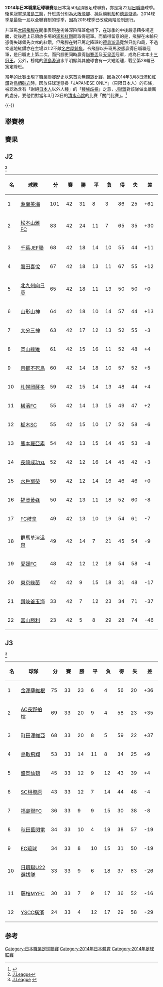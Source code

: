 {{noteTA
|G1=足球
|G2=JLeague
}}
{{Infobox football league season
| competition                = [[日本甲組職業足球聯賽|日本甲組職業足球聯賽]]
| season                     = 2014年
| winners                    = {{fb team Gamba}}<br>第二次奪得
| continentalcup1            = [[亞洲聯賽冠軍盃|亞洲聯賽冠軍盃]]
| continentalcup1 qualifiers = {{fb team Gamba}}<br>{{fb team Red Diamonds}}<br>{{fb team Antlers}}
| relegated                  = {{fb team Ardija}}<br />{{fb team Cerezo}}<br/>{{fb team Vortis}}
| league topscorer           = [[大久保嘉人|大久保嘉人]] (18 goals)
| matches                    = 306
| total goals                = 774
| highest attendance         = 56,758人<br />[[浦和紅鑽|浦和紅鑽]] 對 [[大阪飛腳|大阪飛腳]]
| lowest attendance          = 0人<br />[[浦和紅鑽|浦和紅鑽]] 對 [[清水心跳|清水心跳]]
| average attendance         = 17,240人
| prevseason                 = [[2013年日本職業足球聯賽|2013年]]
| nextseason                 = [[2015年日本職業足球聯賽|2015年]]
}}

'''2014年日本職業足球聯賽'''是日本第50屆頂級足球聯賽，亦是第22屆[[日職聯|日職聯]]球季。衛冕冠軍是[[廣島三箭|廣島三箭]]，升班馬分別為[[大阪飛腳|大阪飛腳]]、[[神戶勝利船|神戶勝利船]]和[[德島漩渦|德島漩渦]]。2014球季是最後一屆以全聯賽制的球季，因為2015球季已改成兩階段制進行。

升班馬[[大阪飛腳|大阪飛腳]]在開季表現差劣兼深陷降班危機下，在球季的中後段憑藉多場連勝，從後趕上已領放多場的[[浦和紅鑽|浦和紅鑽]]而取得冠軍。而值得留意的是，飛腳在末輪只憑得失球領先次席的紅鑽，但飛腳在對已篤定降班的[[德島漩渦|德島漩渦]]竟然只能和局，不過幸運地紅鑽亦在主場以1:2不敵[[名古屋鯨魚|名古屋鯨魚]]，令飛腳以升班馬姿態贏得日職聯冠軍，是日職史上第二次。而飛腳更同時贏得[[日本聯賽盃|聯賽盃]]及[[天皇盃|天皇盃]]冠軍，成為日本本土[[三冠王|三冠王]]。另外，榜尾的[[德島漩渦|德島漩渦]]水平明顯與其他球會有一大短距離，戰至第28輪已篤定降班。

當年的比賽出現了職業聯賽歷史以來首次[[無觀眾比賽|無觀眾比賽]]，因為2014年3月8日[[浦和紅鑽|浦和紅鑽]]對[[鳥栖砂岩|鳥栖砂岩]]時，因放任球迷懸掛「JAPANESE ONLY」（只限日本人）的布條，被認為含有「謝絕[[日本人|日本人]]以外人種」的「[[種族歧視|種族歧視]]」之意，[[J聯盟|J聯盟]]對該隊做出嚴厲的處分，要他們對當年3月23日的[[清水心跳|清水心跳]]的比賽「關門比賽」。<ref name=JAPAN>{{cite news|title=J聯盟首度無觀眾試合　名門涉歧視挨重罰|url=http://www.appledaily.com.tw/realtimenews/article/new/20140313/359784/|accessdate=2016年6月29日|agency=蘋果日報|date=2014年3月13日|archive-date=2016年8月13日|archive-url=https://web.archive.org/web/20160813170644/http://www.appledaily.com.tw/realtimenews/article/new/20140313/359784/|dead-url=no}}</ref>

{{-}}

==聯賽榜==
{{Fb cl header navbar|template=no|name=2014年日職聯賽榜}}
{{Fb cl team|p=1 |t=Gamba          |w=19|d=6 |l=9 |gf=59|ga=31|bc=#D0F0C0|champion=y}}
{{Fb cl3 qr|rows=3|competition=[[2015年亞洲聯賽冠軍盃|2015年亞洲聯賽冠軍盃]]小組賽|nt=1}}
{{Fb cl team|p=2 |t=Red Diamonds   |w=18|d=8 |l=8 |gf=52|ga=32|bc=#D0F0C0}}
{{Fb cl team|p=3 |t=Antlers        |w=18|d=6 |l=10|gf=64|ga=39|bc=#D0F0C0}}
{{Fb cl team|p=4 |t=Reysol         |w=17|d=9 |l=8 |gf=48|ga=40|bc=#E8FFD8}}
{{Fb cl3 qr|rows=1|competition=[[2015年亞洲聯賽冠軍盃|2015年亞洲聯賽冠軍盃]]外圍賽第三圈|nt=1}}
{{Fb cl team|p=5 |t=Sagan          |w=19|d=3 |l=12|gf=41|ga=33}}
{{Fb cl team|p=6 |t=Frontale       |w=16|d=7 |l=11|gf=56|ga=43}}
{{Fb cl team|p=7 |t=F Marinos      |w=14|d=9 |l=11|gf=37|ga=29}}
{{Fb cl team|p=8 |t=Sanfrecce      |w=13|d=11|l=10|gf=44|ga=37}}
{{Fb cl team|p=9 |t=FC Tokyo       |w=12|d=12|l=10|gf=47|ga=33}}
{{Fb cl team|p=10|t=Grampus        |w=13|d=9 |l=12|gf=47|ga=48}}
{{Fb cl team|p=11|t=Vissel         |w=11|d=12|l=11|gf=49|ga=50}}
{{Fb cl team|p=12|t=Albirex        |w=12|d=8 |l=14|gf=30|ga=36}}
{{Fb cl team|p=13|t=Ventforet      |w=9 |d=14|l=11|gf=27|ga=31}}
{{Fb cl team|p=14|t=Vegalta        |w=9 |d=11|l=14|gf=35|ga=50}}
{{Fb cl team|p=15|t=S-Pulse        |w=10|d=6 |l=18|gf=42|ga=60}}
{{Fb cl team|p=16|t=Ardija         |w=9 |d=8 |l=17|gf=44|ga=60|bc=#FFCCCC|relegated=y}}
{{Fb cl3 qr|relegation=y|rows=3|s=2015年[[日本乙組職業足球聯賽|日本乙組職業足球聯賽]]}}
{{Fb cl team|p=17|t=Cerezo         |w=7 |d=10|l=17|gf=36|ga=48|bc=#FFCCCC|relegated=y}}
{{Fb cl team|p=18|t=Vortis         |w=3 |d=5 |l=26|gf=16|ga=74|bc=#FFCCCC|relegated=y}}
{{Fb cl footer|u=8 December 2014 |s= [http://data.j-league.or.jp/SFRT01/?lang=en&competitionSectionIdLabel=Up%20to%20date&competitionIdLabel=J.LEAGUE%20Division%201&yearIdLabel=2014&yearId=2014&competitionId=372&competitionSectionId=0&search=search J. League Data]
|nt= <sup>1</sup>由於大阪飛腳贏得2014年天皇盃冠軍，亞冠盃分組賽資格由鹿島鹿角獲得，而外圍賽資格由第四名的柏太陽王獲得。|date=December 2013}}

==賽果==
{{fb r header |nt=18 |Albirex |Antlers |Ardija |Cerezo |F Marinos |Frontale |Gamba |Grampus |Red Diamonds |Reysol |Sagan |Sanfrecce |S-Pulse |FC Tokyo |Vegalta |Ventforet |Vissel |Vortis}}

{{fb r team |t= Albirex}}
<!--     Albirex Niigata --> {{fb r|r=null}}
<!--     Kashima Antlers --> {{fb r|gf=1 |ga=2 }}
<!--        Omiya Ardija --> {{fb r|gf=2 |ga=1 }}
<!--        Cerezo Osaka --> {{fb r|gf=1 |ga=0 }}
<!-- Yokohama F. Marinos --> {{fb r|gf=0 |ga=0 }}
<!--   Kawasaki Frontale --> {{fb r|gf=3 |ga=0 }}
<!--         Gamba Osaka --> {{fb r|gf=0 |ga=2 }}
<!--      Nagoya Grampus --> {{fb r|gf=1 |ga=1 }}
<!--  Urawa Red Diamonds --> {{fb r|gf=0 |ga=2 }}
<!--      Kashiwa Reysol --> {{fb r|gf=0 |ga=2 }}
<!--          Sagan Tosu --> {{fb r|gf=1 |ga=0 }}
<!-- Sanfrecce Hiroshima --> {{fb r|gf=0 |ga=0 }}
<!--     Shimizu S-Pulse --> {{fb r|gf=2 |ga=1 }}
<!--            FC Tokyo --> {{fb r|gf=0 |ga=1 }}
<!--      Vegalta Sendai --> {{fb r|gf=1 |ga=0 }}
<!--      Ventforet Kofu --> {{fb r|gf=0 |ga=0 }}
<!--         Vissel Kobe --> {{fb r|gf=1 |ga=1 }}
<!--    Tokushima Vortis --> {{fb r|gf=1 |ga=2 }}

{{fb r team |t= Antlers}}
<!--     Albirex Niigata --> {{fb r|gf=1 |ga=2 }}
<!--     Kashima Antlers --> {{fb r|r=null}}
<!--        Omiya Ardija --> {{fb r|gf=2 |ga=2 }}
<!--        Cerezo Osaka --> {{fb r|gf=0 |ga=2 }}
<!-- Yokohama F. Marinos --> {{fb r|gf=1 |ga=0 }}
<!--   Kawasaki Frontale --> {{fb r|gf=2 |ga=1 }}
<!--         Gamba Osaka --> {{fb r|gf=2 |ga=3 }}
<!--      Nagoya Grampus --> {{fb r|gf=1 |ga=2 }}
<!--  Urawa Red Diamonds --> {{fb r|gf=1 |ga=1 }}
<!--      Kashiwa Reysol --> {{fb r|gf=2 |ga=3 }}
<!--          Sagan Tosu --> {{fb r|gf=0 |ga=1 }}
<!-- Sanfrecce Hiroshima --> {{fb r|gf=5 |ga=1 }}
<!--     Shimizu S-Pulse --> {{fb r|gf=2 |ga=1 }}
<!--            FC Tokyo --> {{fb r|gf=2 |ga=2 }}
<!--      Vegalta Sendai --> {{fb r|gf=2 |ga=0 }}
<!--      Ventforet Kofu --> {{fb r|gf=1 |ga=0 }}
<!--         Vissel Kobe --> {{fb r|gf=2 |ga=3 }}
<!--    Tokushima Vortis --> {{fb r|gf=1 |ga=0 }}

{{fb r team |t= Ardija}}
<!--     Albirex Niigata --> {{fb r|gf=2 |ga=2 }}
<!--     Kashima Antlers --> {{fb r|gf=2 |ga=1 }}
<!--        Omiya Ardija --> {{fb r|r=null}}
<!--        Cerezo Osaka --> {{fb r|gf=2 |ga=0 }}
<!-- Yokohama F. Marinos --> {{fb r|gf=2 |ga=3 }}
<!--   Kawasaki Frontale --> {{fb r|gf=1 |ga=3 }}
<!--         Gamba Osaka --> {{fb r|gf=0 |ga=2 }}
<!--      Nagoya Grampus --> {{fb r|gf=1 |ga=2 }}
<!--  Urawa Red Diamonds --> {{fb r|gf=0 |ga=2 }}
<!--      Kashiwa Reysol --> {{fb r|gf=1 |ga=2 }}
<!--          Sagan Tosu --> {{fb r|gf=1 |ga=3 }}
<!-- Sanfrecce Hiroshima --> {{fb r|gf=3 |ga=3 }}
<!--     Shimizu S-Pulse --> {{fb r|gf=2 |ga=1 }}
<!--            FC Tokyo --> {{fb r|gf=1 |ga=0 }}
<!--      Vegalta Sendai --> {{fb r|gf=4 |ga=0 }}
<!--      Ventforet Kofu --> {{fb r|gf=0 |ga=2 }}
<!--         Vissel Kobe --> {{fb r|gf=0 |ga=3 }}
<!--    Tokushima Vortis --> {{fb r|gf=1 |ga=3 }}

{{fb r team |t= Cerezo}}
<!--     Albirex Niigata --> {{fb r|gf=0 |ga=0 }}
<!--     Kashima Antlers --> {{fb r|gf=1 |ga=4 }}
<!--        Omiya Ardija --> {{fb r|gf=1 |ga=1 }}
<!--        Cerezo Osaka --> {{fb r|r=null}}
<!-- Yokohama F. Marinos --> {{fb r|gf=2 |ga=2 }}
<!--   Kawasaki Frontale --> {{fb r|gf=1 |ga=2 }}
<!--         Gamba Osaka --> {{fb r|gf=2 |ga=2 |ma=Osaka derby}}
<!--      Nagoya Grampus --> {{fb r|gf=1 |ga=2 }}
<!--  Urawa Red Diamonds --> {{fb r|gf=1 |ga=0 }}
<!--      Kashiwa Reysol --> {{fb r|gf=2 |ga=0 }}
<!--          Sagan Tosu --> {{fb r|gf=0 |ga=1 }}
<!-- Sanfrecce Hiroshima --> {{fb r|gf=0 |ga=1 }}
<!--     Shimizu S-Pulse --> {{fb r|gf=4 |ga=1 }}
<!--            FC Tokyo --> {{fb r|gf=0 |ga=0 }}
<!--      Vegalta Sendai --> {{fb r|gf=0 |ga=1 }}
<!--      Ventforet Kofu --> {{fb r|gf=1 |ga=3 }}
<!--         Vissel Kobe --> {{fb r|gf=1 |ga=2 }}
<!--    Tokushima Vortis --> {{fb r|gf=3 |ga=1 }}

{{fb r team |t= F Marinos}}
<!--     Albirex Niigata --> {{fb r|gf=1 |ga=0 }}
<!--     Kashima Antlers --> {{fb r|gf=1 |ga=3 }}
<!--        Omiya Ardija --> {{fb r|gf=2 |ga=0 }}
<!--        Cerezo Osaka --> {{fb r|gf=0 |ga=0 }}
<!-- Yokohama F. Marinos --> {{fb r|r=null}}
<!--   Kawasaki Frontale --> {{fb r|gf=2 |ga=0 }}
<!--         Gamba Osaka --> {{fb r|gf=2 |ga=0 }}
<!--      Nagoya Grampus --> {{fb r|gf=0 |ga=2 }}
<!--  Urawa Red Diamonds --> {{fb r|gf=0 |ga=1 }}
<!--      Kashiwa Reysol --> {{fb r|gf=2 |ga=2 }}
<!--          Sagan Tosu --> {{fb r|gf=1 |ga=2 }}
<!-- Sanfrecce Hiroshima --> {{fb r|gf=1 |ga=0 }}
<!--     Shimizu S-Pulse --> {{fb r|gf=1 |ga=0 }}
<!--            FC Tokyo --> {{fb r|gf=0 |ga=1 }}
<!--      Vegalta Sendai --> {{fb r|gf=0 |ga=2 }}
<!--      Ventforet Kofu --> {{fb r|gf=0 |ga=0 }}
<!--         Vissel Kobe --> {{fb r|gf=1 |ga=1 }}
<!--    Tokushima Vortis --> {{fb r|gf=3 |ga=0 }}

{{fb r team |t= Frontale}}
<!--     Albirex Niigata --> {{fb r|gf=1 |ga=0 }}
<!--     Kashima Antlers --> {{fb r|gf=4 |ga=1 }}
<!--        Omiya Ardija --> {{fb r|gf=3 |ga=4 }}
<!--        Cerezo Osaka --> {{fb r|gf=5 |ga=4 }}
<!-- Yokohama F. Marinos --> {{fb r|gf=0 |ga=3 }}
<!--   Kawasaki Frontale --> {{fb r|r=null}}
<!--         Gamba Osaka --> {{fb r|gf=2 |ga=1 }}
<!--      Nagoya Grampus --> {{fb r|gf=1 |ga=0 }}
<!--  Urawa Red Diamonds --> {{fb r|gf=2 |ga=1 }}
<!--      Kashiwa Reysol --> {{fb r|gf=1 |ga=1 }}
<!--          Sagan Tosu --> {{fb r|gf=2 |ga=0 }}
<!-- Sanfrecce Hiroshima --> {{fb r|gf=1 |ga=1 }}
<!--     Shimizu S-Pulse --> {{fb r|gf=2 |ga=3 }}
<!--            FC Tokyo --> {{fb r|gf=0 |ga=0 }}
<!--      Vegalta Sendai --> {{fb r|gf=1 |ga=1 }}
<!--      Ventforet Kofu --> {{fb r|gf=2 |ga=0 }}
<!--         Vissel Kobe --> {{fb r|gf=2 |ga=2 }}
<!--    Tokushima Vortis --> {{fb r|gf=4 |ga=0 }}

{{fb r team |t= Gamba}}
<!--     Albirex Niigata --> {{fb r|gf=5 |ga=0 }}
<!--     Kashima Antlers --> {{fb r|gf=0 |ga=2 }}
<!--        Omiya Ardija --> {{fb r|gf=2 |ga=1 }}
<!--        Cerezo Osaka --> {{fb r|gf=2 |ga=0 |ma=Osaka derby}}
<!-- Yokohama F. Marinos --> {{fb r|gf=2 |ga=0 }}
<!--   Kawasaki Frontale --> {{fb r|gf=1 |ga=0 }}
<!--         Gamba Osaka --> {{fb r|r=null}}
<!--      Nagoya Grampus --> {{fb r|gf=0 |ga=1 }}
<!--  Urawa Red Diamonds --> {{fb r|gf=0 |ga=1 }}
<!--      Kashiwa Reysol --> {{fb r|gf=1 |ga=2 }}
<!--          Sagan Tosu --> {{fb r|gf=4 |ga=1 }}
<!-- Sanfrecce Hiroshima --> {{fb r|gf=1 |ga=1 }}
<!--     Shimizu S-Pulse --> {{fb r|gf=4 |ga=0 }}
<!--            FC Tokyo --> {{fb r|gf=2 |ga=1 }}
<!--      Vegalta Sendai --> {{fb r|gf=1 |ga=1 }}
<!--      Ventforet Kofu --> {{fb r|gf=2 |ga=0 }}
<!--         Vissel Kobe --> {{fb r|gf=3 |ga=1 }}
<!--    Tokushima Vortis --> {{fb r|gf=3 |ga=0 }}

{{fb r team |t= Grampus}}
<!--     Albirex Niigata --> {{fb r|gf=0 |ga=1 }}
<!--     Kashima Antlers --> {{fb r|gf=2 |ga=3 }}
<!--        Omiya Ardija --> {{fb r|gf=2 |ga=1 }}
<!--        Cerezo Osaka --> {{fb r|gf=1 |ga=2 }}
<!-- Yokohama F. Marinos --> {{fb r|gf=1 |ga=1 }}
<!--   Kawasaki Frontale --> {{fb r|gf=1 |ga=1 }}
<!--         Gamba Osaka --> {{fb r|gf=1 |ga=2 }}
<!--      Nagoya Grampus --> {{fb r|r=null}}
<!--  Urawa Red Diamonds --> {{fb r|gf=1 |ga=2 }}
<!--      Kashiwa Reysol --> {{fb r|gf=1 |ga=1 }}
<!--          Sagan Tosu --> {{fb r|gf=2 |ga=3 }}
<!-- Sanfrecce Hiroshima --> {{fb r|gf=2 |ga=5 }}
<!--     Shimizu S-Pulse --> {{fb r|gf=2 |ga=3 }}
<!--            FC Tokyo --> {{fb r|gf=2 |ga=2 }}
<!--      Vegalta Sendai --> {{fb r|gf=0 |ga=0 }}
<!--      Ventforet Kofu --> {{fb r|gf=2 |ga=0 }}
<!--         Vissel Kobe --> {{fb r|gf=2 |ga=1 }}
<!--    Tokushima Vortis --> {{fb r|gf=1 |ga=1 }}

{{fb r team |t= Red Diamonds}}
<!--     Albirex Niigata --> {{fb r|gf=1 |ga=0 }}
<!--     Kashima Antlers --> {{fb r|gf=1 |ga=1 }}
<!--        Omiya Ardija --> {{fb r|gf=4 |ga=0 }}
<!--        Cerezo Osaka --> {{fb r|gf=1 |ga=0 }}
<!-- Yokohama F. Marinos --> {{fb r|gf=1 |ga=0 }}
<!--   Kawasaki Frontale --> {{fb r|gf=1 |ga=0 }}
<!--         Gamba Osaka --> {{fb r|gf=0 |ga=2 }}
<!--      Nagoya Grampus --> {{fb r|gf=1 |ga=2 }}
<!--  Urawa Red Diamonds --> {{fb r|r=null}}
<!--      Kashiwa Reysol --> {{fb r|gf=3 |ga=1 }}
<!--          Sagan Tosu --> {{fb r|gf=0 |ga=1 }}
<!-- Sanfrecce Hiroshima --> {{fb r|gf=1 |ga=0 }}
<!--     Shimizu S-Pulse --> {{fb r|gf=1 |ga=1 }}
<!--            FC Tokyo --> {{fb r|gf=1 |ga=0 }}
<!--      Vegalta Sendai --> {{fb r|gf=4 |ga=0 }}
<!--      Ventforet Kofu --> {{fb r|gf=0 |ga=0 }}
<!--         Vissel Kobe --> {{fb r|gf=2 |ga=2 }}
<!--    Tokushima Vortis --> {{fb r|gf=2 |ga=1 }}

{{fb r team |t= Reysol}}
<!--     Albirex Niigata --> {{fb r|gf=1 |ga=0 }}
<!--     Kashima Antlers --> {{fb r|gf=1 |ga=0}}
<!--        Omiya Ardija --> {{fb r|gf=2 |ga=2 }}
<!--        Cerezo Osaka --> {{fb r|gf=2 |ga=1 }}
<!-- Yokohama F. Marinos --> {{fb r|gf=0 |ga=0 }}
<!--   Kawasaki Frontale --> {{fb r|gf=4 |ga=1 }}
<!--         Gamba Osaka --> {{fb r|gf=1 |ga=0 }}
<!--      Nagoya Grampus --> {{fb r|gf=0 |ga=1 }}
<!--  Urawa Red Diamonds --> {{fb r|gf=3 |ga=2 }}
<!--      Kashiwa Reysol --> {{fb r|r=null}}
<!--          Sagan Tosu --> {{fb r|gf=2 |ga=0 }}
<!-- Sanfrecce Hiroshima --> {{fb r|gf=0 |ga=0 }}
<!--     Shimizu S-Pulse --> {{fb r|gf=3 |ga=1 }}
<!--            FC Tokyo --> {{fb r|gf=1 |ga=1 }}
<!--      Vegalta Sendai --> {{fb r|gf=0 |ga=0 }}
<!--      Ventforet Kofu --> {{fb r|gf=3 |ga=0 }}
<!--         Vissel Kobe --> {{fb r|gf=2 |ga=0 }}
<!--    Tokushima Vortis --> {{fb r|gf=2 |ga=0 }}

{{fb r team |t= Sagan}}
<!--     Albirex Niigata --> {{fb r|gf=0 |ga=2 }}
<!--     Kashima Antlers --> {{fb r|gf=0 |ga=3 }}
<!--        Omiya Ardija --> {{fb r|gf=1 |ga=1 }}
<!--        Cerezo Osaka --> {{fb r|gf=1 |ga=0 }}
<!-- Yokohama F. Marinos --> {{fb r|gf=1 |ga=0 }}
<!--   Kawasaki Frontale --> {{fb r|gf=0 |ga=1 }}
<!--         Gamba Osaka --> {{fb r|gf=2 |ga=0 }}
<!--      Nagoya Grampus --> {{fb r|gf=1 |ga=0 }}
<!--  Urawa Red Diamonds --> {{fb r|gf=1 |ga=1 }}
<!--      Kashiwa Reysol --> {{fb r|gf=1 |ga=0 }}
<!--          Sagan Tosu --> {{fb r|r=null}}
<!-- Sanfrecce Hiroshima --> {{fb r|gf=1 |ga=2 }}
<!--     Shimizu S-Pulse --> {{fb r|gf=2 |ga=2 }}
<!--            FC Tokyo --> {{fb r|gf=0 |ga=2 }}
<!--      Vegalta Sendai --> {{fb r|gf=2 |ga=1 }}
<!--      Ventforet Kofu --> {{fb r|gf=2 |ga=0 }}
<!--         Vissel Kobe --> {{fb r|gf=2 |ga=1 }}
<!--    Tokushima Vortis --> {{fb r|gf=5 |ga=0 }}

{{fb r team |t= Sanfrecce}}
<!--     Albirex Niigata --> {{fb r|gf=2 |ga=0 }}
<!--     Kashima Antlers --> {{fb r|gf=0 |ga=3 }}
<!--        Omiya Ardija --> {{fb r|gf=1 |ga=1 }}
<!--        Cerezo Osaka --> {{fb r|gf=0 |ga=0 }}
<!-- Yokohama F. Marinos --> {{fb r|gf=1 |ga=2 }}
<!--   Kawasaki Frontale --> {{fb r|gf=2 |ga=1 }}
<!--         Gamba Osaka --> {{fb r|gf=0 |ga=1 }}
<!--      Nagoya Grampus --> {{fb r|gf=4 |ga=0 }}
<!--  Urawa Red Diamonds --> {{fb r|gf=0 |ga=2 }}
<!--      Kashiwa Reysol --> {{fb r|gf=5 |ga=2 }}
<!--          Sagan Tosu --> {{fb r|gf=1 |ga=0 }}
<!-- Sanfrecce Hiroshima --> {{fb r|r=null}}
<!--     Shimizu S-Pulse --> {{fb r|gf=1 |ga=1 }}
<!--            FC Tokyo --> {{fb r|gf=1 |ga=0 }}
<!--      Vegalta Sendai --> {{fb r|gf=2 |ga=0 }}
<!--      Ventforet Kofu --> {{fb r|gf=1 |ga=1 }}
<!--         Vissel Kobe --> {{fb r|gf=1 |ga=1 }}
<!--    Tokushima Vortis --> {{fb r|gf=3 |ga=1 }}

{{fb r team |t= S-Pulse}}
<!--     Albirex Niigata --> {{fb r|gf=2 |ga=1 }}
<!--     Kashima Antlers --> {{fb r|gf=1 |ga=3 }}
<!--        Omiya Ardija --> {{fb r|gf=2 |ga=0 }}
<!--        Cerezo Osaka --> {{fb r|gf=3 |ga=0 }}
<!-- Yokohama F. Marinos --> {{fb r|gf=0 |ga=1 }}
<!--   Kawasaki Frontale --> {{fb r|gf=0 |ga=2 }}
<!--         Gamba Osaka --> {{fb r|gf=0 |ga=3 }}
<!--      Nagoya Grampus --> {{fb r|gf=2 |ga=2 }}
<!--  Urawa Red Diamonds --> {{fb r|gf=1 |ga=4 }}
<!--      Kashiwa Reysol --> {{fb r|gf=3 |ga=0 }}
<!--          Sagan Tosu --> {{fb r|gf=0 |ga=1 }}
<!-- Sanfrecce Hiroshima --> {{fb r|gf=1 |ga=3 }}
<!--     Shimizu S-Pulse --> {{fb r|r=null}}
<!--            FC Tokyo --> {{fb r|gf=1 |ga=3 }}
<!--      Vegalta Sendai --> {{fb r|gf=1 |ga=0 }}
<!--      Ventforet Kofu --> {{fb r|gf=0 |ga=0 }}
<!--         Vissel Kobe --> {{fb r|gf=1 |ga=1 }}
<!--    Tokushima Vortis --> {{fb r|gf=1 |ga=0 }}

{{fb r team |t= FC Tokyo}}
<!--     Albirex Niigata --> {{fb r|gf=1 |ga=3 }}
<!--     Kashima Antlers --> {{fb r|gf=1 |ga=1 }}
<!--        Omiya Ardija --> {{fb r|gf=0 |ga=1 }}
<!--        Cerezo Osaka --> {{fb r|gf=2 |ga=0 }}
<!-- Yokohama F. Marinos --> {{fb r|gf=1 |ga=1 }}
<!--   Kawasaki Frontale --> {{fb r|gf=0 |ga=4 }}
<!--         Gamba Osaka --> {{fb r|gf=3 |ga=0 }}
<!--      Nagoya Grampus --> {{fb r|gf=0 |ga=1 }}
<!--  Urawa Red Diamonds --> {{fb r|gf=4 |ga=4 }}
<!--      Kashiwa Reysol --> {{fb r|gf=4 |ga=0 }}
<!--          Sagan Tosu --> {{fb r|gf=2 |ga=1 }}
<!-- Sanfrecce Hiroshima --> {{fb r|gf=2 |ga=1 }}
<!--     Shimizu S-Pulse --> {{fb r|gf=4 |ga=0 }}
<!--            FC Tokyo --> {{fb r|r=null}}
<!--      Vegalta Sendai --> {{fb r|gf=3 |ga=0 }}
<!--      Ventforet Kofu --> {{fb r|gf=1 |ga=1 }}
<!--         Vissel Kobe --> {{fb r|gf=1 |ga=1 }}
<!--    Tokushima Vortis --> {{fb r|gf=4 |ga=0 }}

{{fb r team |t= Vegalta}}
<!--     Albirex Niigata --> {{fb r|gf=1 |ga=2 }}
<!--     Kashima Antlers --> {{fb r|gf=0 |ga=1 }}
<!--        Omiya Ardija --> {{fb r|gf=2 |ga=2 }}
<!--        Cerezo Osaka --> {{fb r|gf=3 |ga=3 }}
<!-- Yokohama F. Marinos --> {{fb r|gf=1 |ga=2 }}
<!--   Kawasaki Frontale --> {{fb r|gf=0 |ga=0 }}
<!--         Gamba Osaka --> {{fb r|gf=0 |ga=0 }}
<!--      Nagoya Grampus --> {{fb r|gf=3 |ga=3 }}
<!--  Urawa Red Diamonds --> {{fb r|gf=4 |ga=2 }}
<!--      Kashiwa Reysol --> {{fb r|gf=1 |ga=2 }}
<!--          Sagan Tosu --> {{fb r|gf=0 |ga=3 }}
<!-- Sanfrecce Hiroshima --> {{fb r|gf=1 |ga=0 }}
<!--     Shimizu S-Pulse --> {{fb r|gf=3 |ga=2 }}
<!--            FC Tokyo --> {{fb r|gf=1 |ga=0 }}
<!--      Vegalta Sendai --> {{fb r|r=null}}
<!--      Ventforet Kofu --> {{fb r|gf=1 |ga=1 }}
<!--         Vissel Kobe --> {{fb r|gf=4 |ga=3 }}
<!--    Tokushima Vortis --> {{fb r|gf=2 |ga=1 }}

{{fb r team |t= Ventforet}}
<!--     Albirex Niigata --> {{fb r|gf=1 |ga=1 }}
<!--     Kashima Antlers --> {{fb r|gf=0 |ga=4 }}
<!--        Omiya Ardija --> {{fb r|gf=0 |ga=1 }}
<!--        Cerezo Osaka --> {{fb r|gf=0 |ga=0 }}
<!-- Yokohama F. Marinos --> {{fb r|gf=1 |ga=0 }}
<!--   Kawasaki Frontale --> {{fb r|gf=2 |ga=1 }}
<!--         Gamba Osaka --> {{fb r|gf=3 |ga=3 }}
<!--      Nagoya Grampus --> {{fb r|gf=2 |ga=0 }}
<!--  Urawa Red Diamonds --> {{fb r|gf=0 |ga=0 }}
<!--      Kashiwa Reysol --> {{fb r|gf=3 |ga=0 }}
<!--          Sagan Tosu --> {{fb r|gf=1 |ga=0 }}
<!-- Sanfrecce Hiroshima --> {{fb r|gf=2 |ga=0 }}
<!--     Shimizu S-Pulse --> {{fb r|gf=0 |ga=1 }}
<!--            FC Tokyo --> {{fb r|gf=0 |ga=0 }}
<!--      Vegalta Sendai --> {{fb r|gf=0 |ga=0 }}
<!--      Ventforet Kofu --> {{fb r|r=null}}
<!--         Vissel Kobe --> {{fb r|gf=2 |ga=0 }}
<!--    Tokushima Vortis --> {{fb r|gf=0 |ga=1 }}

{{fb r team |t= Vissel}}
<!--     Albirex Niigata --> {{fb r|gf=1 |ga=0 }}
<!--     Kashima Antlers --> {{fb r|gf=0 |ga=0 }}
<!--        Omiya Ardija --> {{fb r|gf=2 |ga=1 }}
<!--        Cerezo Osaka --> {{fb r|gf=2 |ga=2 }}
<!-- Yokohama F. Marinos --> {{fb r|gf=1 |ga=2 }}
<!--   Kawasaki Frontale --> {{fb r|gf=1 |ga=2 }}
<!--         Gamba Osaka --> {{fb r|gf=1 |ga=5 }}
<!--      Nagoya Grampus --> {{fb r|gf=1 |ga=3 }}
<!--  Urawa Red Diamonds --> {{fb r|gf=3 |ga=1 }}
<!--      Kashiwa Reysol --> {{fb r|gf=1 |ga=1 }}
<!--          Sagan Tosu --> {{fb r|gf=0 |ga=1 }}
<!-- Sanfrecce Hiroshima --> {{fb r|gf=0 |ga=0 }}
<!--     Shimizu S-Pulse --> {{fb r|gf=3 |ga=1 }}
<!--            FC Tokyo --> {{fb r|gf=2 |ga=1 }}
<!--      Vegalta Sendai --> {{fb r|gf=2 |ga=1 }}
<!--      Ventforet Kofu --> {{fb r|gf=1 |ga=0 }}
<!--         Vissel Kobe --> {{fb r|r=null}}
<!--    Tokushima Vortis --> {{fb r|gf=3 |ga=0 }}

{{fb r team |t= Vortis}}
<!--     Albirex Niigata --> {{fb r|gf=1 |ga=2 }}
<!--     Kashima Antlers --> {{fb r|gf=0 |ga=5 }}
<!--        Omiya Ardija --> {{fb r|gf=0 |ga=2 }}
<!--        Cerezo Osaka --> {{fb r|gf=0 |ga=2 }}
<!-- Yokohama F. Marinos --> {{fb r|gf=0 |ga=3 }}
<!--   Kawasaki Frontale --> {{fb r|gf=0 |ga=4 }}
<!--         Gamba Osaka --> {{fb r|gf=0 |ga=0 }}
<!--      Nagoya Grampus --> {{fb r|gf=0 |ga=2 }}
<!--  Urawa Red Diamonds --> {{fb r|gf=0 |ga=2 }}
<!--      Kashiwa Reysol --> {{fb r|gf=0 |ga=2 }}
<!--          Sagan Tosu --> {{fb r|gf=0 |ga=1 }}
<!-- Sanfrecce Hiroshima --> {{fb r|gf=0 |ga=1 }}
<!--     Shimizu S-Pulse --> {{fb r|gf=0 |ga=4 }}
<!--            FC Tokyo --> {{fb r|gf=0 |ga=0 }}
<!--      Vegalta Sendai --> {{fb r|gf=0 |ga=1 }}
<!--      Ventforet Kofu --> {{fb r|gf=2 |ga=2 }}
<!--         Vissel Kobe --> {{fb r|gf=2 |ga=2 }}
<!--    Tokushima Vortis --> {{fb r|r=null}}

{{Fb r footer|u=8 December 2014年12月8日|s=[http://data.j-league.or.jp/SFMS01/search?competition_years=2014&competition_frame_ids=1&lang=en J. League Data] |nt=|date=2013年12月}}

==J2==
<ref>[https://data.j-league.or.jp/SFRT01/?competitionSectionIdLabel=%E6%9C%80%E6%96%B0%E7%AF%80&competitionIdLabel=%EF%BC%AA%E3%83%AA%E3%83%BC%E3%82%B0%E3%80%80%E3%83%87%E3%82%A3%E3%83%93%E3%82%B8%E3%83%A7%E3%83%B3%EF%BC%92&yearIdLabel=2014%E5%B9%B4&yearId=2014&competitionId=373&competitionSectionId=0&search=search J.League]{{ja}}</ref>
{| class="wikitable sortable" style="text-align: center; width: 80%; font-size: 90%"
! style="width: 6%" | 名
! style="width: 16%"| 球隊
! style="width: 6%" | 分
! style="width: 6%" | 賽
! style="width: 6%" | 勝
! style="width: 6%" | 平
! style="width: 6%" | 負
! style="width: 6%" | 得
! style="width: 6%" | 失
! style="width: 6%" | 差
|-
|1||[[湘南比馬|湘南美海]]||101||42||31||8||3||86||25||+61
|-
|2||[[松本山雅足球會|松本山雅FC]]||83||42||24||11||7||65||35||+30
|-
|3||[[市原千葉JEF聯|千葉JEF聯]]||68||42||18||14||10||55||44||+11
|-
|4||[[磐田喜悅|磐田喜悅]]||67||42||18||13||11||67||55||+12
|-
|5||[[北九州向日葵|北九州向日葵]]||65||42||18||11||13||50||50||+0
|-
|6||[[山形山神|山形山神]]||64||42||18||10||14||57||44||+13
|-
|7||[[大分三神|大分三神]]||63||42||17||12||13||52||55||-3
|-
|8||[[岡山綠雉|岡山綠雉]]||61||42||15||16||11||52||48||+4
|-
|9||[[京都不死鳥|京都不死鳥]]||60||42||14||18||10||57||52||+5
|-
|10||[[北海道札幌岡薩多|札幌岡薩多]]||59||42||15||14||13||48||44||+4
|-
|11||[[橫濱FC|橫濱FC]]||55||42||14||13||15||49||47||+2
|-
|12||[[栃木足球會|栃木SC]]||55||42||15||10||17||52||58||-6
|-
|13||[[熊本羅亞素|熊本羅亞素]]||54||42||13||15||14||45||53||-8
|-
|14||[[長崎成功丸|長崎成功丸]]||52||42||12||16||14||45||42||+3
|-
|15||[[水戶蜀葵|水戶蜀葵]]||50||42||12||14||16||46||46||+0
|-
|16||[[福岡黃蜂|福岡黃蜂]]||50||42||13||11||18||52||60||-8
|-
|17||[[岐阜足球會|FC岐阜]]||49||42||13||10||19||54||61||-7
|-
|18||[[群馬草津溫泉|群馬草津溫泉]]||49||42||14||7||21||45||54||-9
|-
|19||[[愛媛足球會|愛媛FC]]||48||42||12||12||18||54||58||-4
|-
|20||[[東京綠茵|東京綠茵]]||42||42||9||15||18||31||48||-17
|-
|21||[[讚岐釜玉海|讚岐釜玉海]]||33||42||7||12||23||34||71||-37
|-
|22||[[富山勝利|富山勝利]]||23||42||5||8||29||28||74||-46
|}

==J3==
<ref>[https://data.j-league.or.jp/SFRT01/?competitionSectionIdLabel=%E6%9C%80%E6%96%B0%E7%AF%80&competitionIdLabel=%E6%98%8E%E6%B2%BB%E5%AE%89%E7%94%B0%E7%94%9F%E5%91%BD%E3%80%80%EF%BC%AA%EF%BC%93%E3%83%AA%E3%83%BC%E3%82%B0&yearIdLabel=2014%E5%B9%B4&yearId=2014&competitionId=380&competitionSectionId=0&search=search J.League] {{Wayback|url=https://data.j-league.or.jp/SFRT01/?competitionSectionIdLabel=%E6%9C%80%E6%96%B0%E7%AF%80&competitionIdLabel=%E6%98%8E%E6%B2%BB%E5%AE%89%E7%94%B0%E7%94%9F%E5%91%BD%E3%80%80%EF%BC%AA%EF%BC%93%E3%83%AA%E3%83%BC%E3%82%B0&yearIdLabel=2014%E5%B9%B4&yearId=2014&competitionId=380&competitionSectionId=0&search=search |date=20201130212933 }}{{ja}}</ref>
{| class="wikitable sortable" style="text-align: center; width: 80%; font-size: 90%"
! style="width: 6%" | 名
! style="width: 16%"| 球隊
! style="width: 6%" | 分
! style="width: 6%" | 賽
! style="width: 6%" | 勝
! style="width: 6%" | 平
! style="width: 6%" | 負
! style="width: 6%" | 得
! style="width: 6%" | 失
! style="width: 6%" | 差
|-
|1||[[金澤薩維根|金澤薩維根]]||75||33||23||6||4||56||20||+36
|-
|2||[[AC長野拍檔|AC長野拍檔]]||69||33||20||9||4||58||23||+35
|-
|3||[[町田澤維亞足球會|町田澤維亞]]||68||33||20||8||5||59||22||+37
|-
|4||[[鳥取飛翔|鳥取飛翔]]||53||33||14||11||8||34||25||+9
|-
|5||[[岩手盛岡仙鶴|盛岡仙鶴]]||45||33||12||9||12||43||39||+4
|-
|6||[[相模原體育會|SC相模原]]||43||33||12||7||14||44||48||-4
|-
|7||[[福島聯足球會|福島聯FC]]||36||33||9||9||15||30||38||-8
|-
|8||[[秋田藍閃電|秋田藍閃電]]||34||33||10||4||19||38||57||-19
|-
|9||[[琉球足球會|FC琉球]]||34||33||8||10||15||31||50||-19
|-
|10||[[日職聯U22選拔隊|日職聯U22選拔隊]]||33||33||9||6||18||37||63||-26
|-
|11||[[藤枝MYFC|藤枝MYFC]]||30||33||7||9||17||36||52||-16
|-
|12||[[橫濱體育及文化會|YSCC橫濱]]||24||33||4||12||17||29||58||-29
|}

==参考==
{{reflist|2}}

<noinclude>

[[Category:日本職業足球聯賽|Category:日本職業足球聯賽]]
[[Category:2014年日本體育|Category:2014年日本體育]]
[[Category:2014年足球联赛|Category:2014年足球联赛]]
</noinclude>
{{fb start}}
{{日職球季}}
{{日本職業足球聯賽}}
{{日本足球}}
{{fb end}}